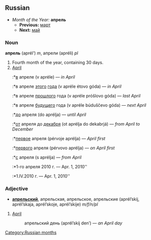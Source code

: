 ==Russian==
*''Month of the Year:'' '''апрель'''
**'''Previous:''' [[март]]
**'''Next:''' [[май]]

===Noun===
'''апрель''' (aprél’) ''m'', апрели (apréli) ''pl''

#Fourth month of the year, containing 30 days.
#[[April]]
#:*[[в]] апреле (v apréle) — ''in April''
#:*в апреле [[этот|этого]] [[год|года]] (v apréle étovo góda) — ''in April''
#:*в апреле [[прошлый|прошлого]] года (v apréle próšlovo góda) — ''last April''
#:*в апреле [[будущий|будущего]] года (v apréle búduščevo góda) — ''next April''
#:*[[до]] апреля (do aprélja) — ''until April''
#:*[[от]] апреля до [[декабрь|декабря]] (ot aprélja do dekabrjá) — ''from April to December''
#:*[[первый|первое]] апреля (pérvoje aprélja) — ''April first''
#:*[[первый|первого]] апреля (pérvovo aprélja) — ''on April first''
#:*[[с]] апреля (s aprélja) — ''from April''
#:*1-го апреля 2010 г. — Apr. 1, 2010''
#:*1.IV.2010 г. — Apr. 1, 2010''

===Adjective===
*'''[[апрельский]]''', апрельская, апрельское, апрельские (aprél’skij, aprél’skaja, aprél’skoje, aprél’skije) ''m/f/n/pl''

#[[April]]
#: апрельский день (aprél’skij den’) — ''an April day''

[[Category:Russian months]]